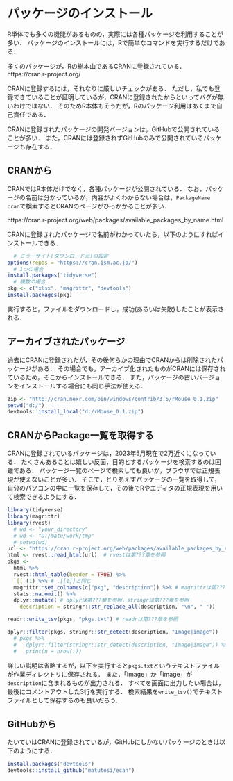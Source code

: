 <!--
**TODO：**
画像を追加する
-->

# パッケージのインストール {#package}

R単体でも多くの機能があるものの，実際には各種パッケージを利用することが多い．
パッケージのインストールには，Rで簡単なコマンドを実行するだけである．

多くのパッケージが，Rの総本山であるCRANに登録されている．
https://cran.r-project.org/

CRANに登録するには，それなりに厳しいチェックがある．
ただし，私でも登録できていることが証明しているが，CRANに登録されたからといってバグが無いわけではない．
そのためR本体もそうだが，Rのパッケージ利用はあくまで自己責任である．

CRANに登録されたパッケージの開発バージョンは，GitHubで公開されていることが多い．
また，CRANには登録されずGitHubのみで公開されているパッケージも存在する．

## CRANから {#cran}

CRANではR本体だけでなく，各種パッケージが公開されている．
なお，パッケージの名前は分かっているが，内容がよくわからない場合は，`PackageName cran`で検索するとCRANのページがひっかかることが多い．

https://cran.r-project.org/web/packages/available_packages_by_name.html

CRANに登録されたパッケージで名前がわかっていたら，以下のようにすればインストールできる．

```r
  # ミラーサイト(ダウンロード元)の設定
options(repos = "https://cran.ism.ac.jp/")
  # 1つの場合
install.packages("tidyverse")
  # 複数の場合
pkg <- c("xlsx", "magrittr", "devtools")
install.packages(pkg)
```

実行すると，ファイルをダウンロードし，成功(あるいは失敗)したことが表示される．


## アーカイブされたパッケージ

過去にCRANに登録されたが，その後何らかの理由でCRANからは削除されたパッケージがある．
その場合でも，アーカイブ化されたものがCRANには保存されているため，そこからインストールできる．
また，パッケージの古いバージョンをインストールする場合にも同じ手法が使える．

```r
zip <- "http://cran.nexr.com/bin/windows/contrib/3.5/rMouse_0.1.zip"
setwd("d:/")
devtools::install_local("d:/rMouse_0.1.zip")

```


## CRANからPackage一覧を取得する

CRANに登録されているパッケージは，2023年5月現在で2万近くになっている．
たくさんあることは嬉しい反面，目的とするパッケージを検索するのは困難である．
パッケージ一覧のページで検索しても良いが，ブラウザでは正規表現が使えないことが多い．
そこで，とりあえずパッケージの一覧を取得して，自分のパソコンの中に一覧を保存して，その後でRやエディタの正規表現を用いて検索できるようにする．

```r
library(tidyverse)
library(magrittr)
library(rvest)
  # wd <- "your_directory"
  # wd <- "D:/matu/work/tmp"
  # setwd(wd)
url <- "https://cran.r-project.org/web/packages/available_packages_by_name.html"
html <- rvest::read_html(url)  # rvestは第???章を参照
pkgs <-
  html %>%
  rvest::html_table(header = TRUE) %>%
  `[[`(1) %>% # .[[1]]と同じ
  magrittr::set_colnames(c("pkg", "description")) %>% # magrittrは第???章を参照
  stats::na.omit() %>%
  dplyr::mutate( # dplyrは第???章を参照，stringrは第???章を参照
    description = stringr::str_replace_all(description, "\n", " "))

readr::write_tsv(pkgs, "pkgs.txt") # readrは第???章を参照

dplyr::filter(pkgs, stringr::str_detect(description, "Image|image"))
  # pkgs %>%
  #   dplyr::filter(stringr::str_detect(description, "Image|image")) %>%
  #   print(n = nrow(.))
```

詳しい説明は省略するが，以下を実行すると`pkgs.txt`というテキストファイルが作業ディレクトリに保存される．
また，「Image」か「image」が`description`に含まれるものが出力される．
すべてを画面に出力したい場合は，最後にコメントアウトした3行を実行する．
検索結果を`write_tsv()`でテキストファイルとして保存するのも良いだろう．

## GitHubから {#github}

たいていはCRANに登録されているが，GitHubにしかないパッケージのときは以下のようにする．

```r
install.packages("devtools")
devtools::install_github("matutosi/ecan")
```
